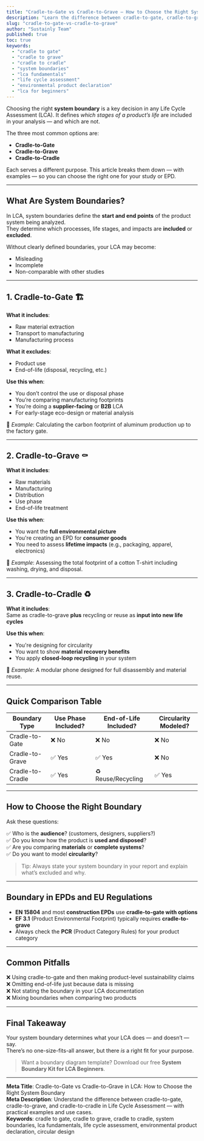 ```yaml
---
title: "Cradle-to-Gate vs Cradle-to-Grave — How to Choose the Right System Boundary"
description: "Learn the difference between cradle-to-gate, cradle-to-grave, and cradle-to-cradle system boundaries in LCA — with examples and tips to choose the right one."
slug: "cradle-to-gate-vs-cradle-to-grave"
author: "Sustainly Team"
published: true
toc: true
keywords:
  - "cradle to gate"
  - "cradle to grave"
  - "cradle to cradle"
  - "system boundaries"
  - "lca fundamentals"
  - "life cycle assessment"
  - "environmental product declaration"
  - "lca for beginners"
---
```


Choosing the right **system boundary** is a key decision in any Life Cycle Assessment (LCA). It defines *which stages of a product’s life* are included in your analysis — and which are not.

The three most common options are:

- **Cradle-to-Gate**  
- **Cradle-to-Grave**  
- **Cradle-to-Cradle**

Each serves a different purpose. This article breaks them down — with examples — so you can choose the right one for your study or EPD.

---

## What Are System Boundaries?

In LCA, system boundaries define the **start and end points** of the product system being analyzed.  
They determine which processes, life stages, and impacts are **included** or **excluded**.

Without clearly defined boundaries, your LCA may become:

- Misleading  
- Incomplete  
- Non-comparable with other studies

---

## 1. Cradle-to-Gate 🏗️
**What it includes**:  
- Raw material extraction  
- Transport to manufacturing  
- Manufacturing process  

**What it excludes**:  
- Product use  
- End-of-life (disposal, recycling, etc.)

**Use this when**:  
- You don’t control the use or disposal phase  
- You’re comparing manufacturing footprints  
- You’re doing a **supplier-facing** or **B2B** LCA  
- For early-stage eco-design or material analysis

📌 *Example*: Calculating the carbon footprint of aluminum production up to the factory gate.

---

## 2. Cradle-to-Grave ⚰️

**What it includes**:  
- Raw materials  
- Manufacturing  
- Distribution  
- Use phase  
- End-of-life treatment  

**Use this when**:  
- You want the **full environmental picture**  
- You're creating an EPD for **consumer goods**  
- You need to assess **lifetime impacts** (e.g., packaging, apparel, electronics)

📌 *Example*: Assessing the total footprint of a cotton T-shirt including washing, drying, and disposal.

---

## 3. Cradle-to-Cradle ♻️

**What it includes**:  
Same as cradle-to-grave **plus** recycling or reuse as **input into new life cycles**

**Use this when**:  
- You're designing for circularity  
- You want to show **material recovery benefits**  
- You apply **closed-loop recycling** in your system

📌 *Example*: A modular phone designed for full disassembly and material reuse.

---

## Quick Comparison Table

| Boundary Type       | Use Phase Included? | End-of-Life Included? | Circularity Modeled? |
|---------------------|---------------------|------------------------|----------------------|
| Cradle-to-Gate      | ❌ No               | ❌ No                  | ❌ No                |
| Cradle-to-Grave     | ✅ Yes              | ✅ Yes                 | ❌ No                |
| Cradle-to-Cradle    | ✅ Yes              | ♻️ Reuse/Recycling     | ✅ Yes               |

---

## How to Choose the Right Boundary

Ask these questions:

✅ Who is the **audience**? (customers, designers, suppliers?)  
✅ Do you know how the product is **used and disposed**?  
✅ Are you comparing **materials** or **complete systems**?  
✅ Do you want to model **circularity**?

> Tip: Always state your system boundary in your report and explain what’s excluded and why.

---

## Boundary in EPDs and EU Regulations

- **EN 15804** and most **construction EPDs** use **cradle-to-gate with options**  
- **EF 3.1** (Product Environmental Footprint) typically requires **cradle-to-grave**  
- Always check the **PCR** (Product Category Rules) for your product category

---

## Common Pitfalls

❌ Using cradle-to-gate and then making product-level sustainability claims  
❌ Omitting end-of-life just because data is missing  
❌ Not stating the boundary in your LCA documentation  
❌ Mixing boundaries when comparing two products

---

## Final Takeaway

Your system boundary determines what your LCA does — and doesn’t — say.  
There’s no one-size-fits-all answer, but there *is* a right fit for your purpose.

> Want a boundary diagram template? Download our free **System Boundary Kit for LCA Beginners**.

---

**Meta Title**: Cradle-to-Gate vs Cradle-to-Grave in LCA: How to Choose the Right System Boundary  
**Meta Description**: Understand the difference between cradle-to-gate, cradle-to-grave, and cradle-to-cradle in Life Cycle Assessment — with practical examples and use cases.  
**Keywords**: cradle to gate, cradle to grave, cradle to cradle, system boundaries, lca fundamentals, life cycle assessment, environmental product declaration, circular design

